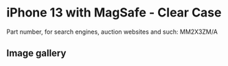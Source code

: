 
# iPhone 13  with MagSafe - Clear Case

Part number, for search engines, auction websites and such: MM2X3ZM/A

## Image gallery

<div style={{ width: "768px" }}>
  <GalleryComponent
    images={[
      {
        original: "/everysource/MM2X3.png",
        thumbnail: "/everypreview/MM2X3.png",
      },
      {
        original: "/everysource/MM2X3_AV1.png",
        thumbnail: "/everypreview/MM2X3_AV1.png",
      },
      {
        original: "/everysource/MM2X3_AV2.png",
        thumbnail: "/everypreview/MM2X3_AV2.png",
      },
      {
        original: "/everysource/MM2X3_AV3.png",
        thumbnail: "/everypreview/MM2X3_AV3.png",
      },
      {
        original: "/everysource/MM2X3_AV4.png",
        thumbnail: "/everypreview/MM2X3_AV4.png",
      },
      {
        original: "/everysource/MM2X3_AV5.png",
        thumbnail: "/everypreview/MM2X3_AV5.png",
      },
      {
        original: "/everysource/MM2X3_AV6.png",
        thumbnail: "/everypreview/MM2X3_AV6.png",
      },
      {
        original: "/everysource/MM2X3_AV7.png",
        thumbnail: "/everypreview/MM2X3_AV7.png",
      }
    ]}
  />
</div>